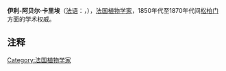 '''伊利-阿贝尔·卡里埃'''（[[法语|法语]]：'''{{lang|fr|Élie-Abel Carrière}}'''，{{bd|1818年||1896年|catIdx=Carriere, Elie-Abel}}），[[法国|法国]][[植物学家|植物学家]]，1850年代至1870年代间[[松柏门|松柏门]]方面的学术权威。

{{植物命名人|Carrière|伊利-阿贝尔·卡里埃}}
{{Authority control}}
{{DEFAULTSORT:Carriere, Elie-Abe}}
== 注释 ==
{{reflist}}
{{Biologist-stub}}
[[Category:法国植物学家|Category:法国植物学家]]